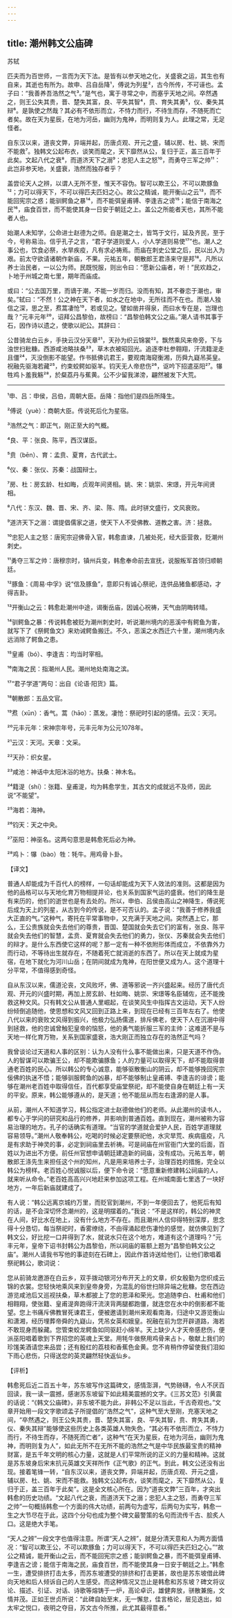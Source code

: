 ```yaml
---
---
---
```

title: 潮州韩文公庙碑
---




苏轼

匹夫而为百世师，一言而为天下法。是皆有以参天地之化，关盛衰之运，其生也有自来，其逝也有所为。故申、吕自岳降¹，傅说为列星²，古今所传，不可诬也。孟子曰：“我善养吾浩然之气³。”是气也，寓于寻常之中，而塞乎天地之间。卒然遇之，则王公失其贵，晋、楚失其富，良、平失其智⁴，贲、育失其勇⁵，仪、秦失其辩⁶。是孰使之然哉？其必有不依形而立，不恃力而行，不待生而存，不随死而亡者矣。故在天为星辰，在地为河岳，幽则为鬼神，而明则复为人。此理之常，无足怪者。

自东汉以来，道丧文弊，异端并起，历唐贞观、开元之盛，辅以房、杜、姚、宋而不能救⁷。独韩文公起布衣，谈笑而麾之，天下靡然从公，复归于正，盖三百年于此矣。文起八代之衰⁸，而道济天下之溺⁹；忠犯人主之怒¹⁰，而勇夺三军之帅¹¹：此岂非参天地，关盛衰，浩然而独存者乎？

盖尝论天人之辨，以谓人无所不至，惟天不容伪。智可以欺王公，不可以欺豚鱼¹²；力可以得天下，不可以得匹夫匹妇之心。故公之精诚，能开衡山之云¹³，而不能回宪宗之惑；能驯鳄鱼之暴¹⁴，而不能弭皇甫镈、李逢吉之谤¹⁵；能信于南海之民¹⁶，庙食百世，而不能使其身一日安于朝廷之上。盖公之所能者天也，其所不能者人也。

始潮人未知学，公命进士赵德为之师。自是潮之士，皆笃于文行，延及齐民，至于今，号称易治。信乎孔子之言，“君子学道则爱人，小人学道则易使¹⁷”也。潮人之事公也，饮食必祭，水旱疾疫，凡有求必祷焉。而庙在刺史公堂之后，民以出入为艰。前太守欲请诸朝作新庙，不果。元祐五年，朝散郎王君涤来守是邦¹⁸。凡所以养士治民者，一以公为师。民既悦服，则出令曰：“愿新公庙者，听！”民欢趋之，卜地于州城之南七里，期年而庙成。

或曰：“公去国万里，而谪于潮，不能一岁而归。没而有知，其不眷恋于潮也，审矣。”轼曰：“不然！公之神在天下者，如水之在地中，无所往而不在也。而潮人独信之深，思之至，焄蒿凄怆¹⁹，若或见之。譬如凿井得泉，而曰水专在是，岂理也哉？”元丰元年²⁰，诏拜公昌黎伯，故榜曰：“昌黎伯韩文公之庙。”潮人请书其事于石，因作诗以遗之，使歌以祀公。其辞曰：

公昔骑龙白云乡，手抉云汉分天章²¹，天孙为织云锦裳²²。飘然乘风来帝旁，下与浊世扫秕糠。西游咸池略扶桑²³，草木衣被昭回光。追逐李杜参翱翔，汗流籍湜走且僵²⁴，灭没倒影不能望。作书抵佛讥君王，要观南海窥衡湘，历舜九嶷吊英皇。祝融先驱海若藏²⁵，约束蛟鳄如驱羊。钧天无人帝悲伤²⁶，讴吟下招遣巫阳²⁷。犦牲鸡卜羞我觞²⁸，於粲荔丹与蕉黄。公不少留我涕滂，翩然被发下大荒。



***



¹申、吕：申侯，吕伯，周朝大臣。岳降：指他们是四岳所降生。

²傅说（yuè）：商朝大臣。传说死后化为星宿。

³浩然之气：即正气，刚正至大的气概。

⁴良、平：张良、陈平，西汉谋臣。

⁵贲（bēn）、育：孟贲、夏育，古代武士。

⁶仪、秦：张仪、苏秦：战国辩士。

⁷房、杜：房玄龄、杜如晦，贞观年间贤相。姚、宋：姚崇、宋璟，开元年间贤相。

⁸八代：东汉、魏、晋、宋、齐、梁、陈、隋。此时骈文盛行，文风衰败。

⁹道济天下之溺：谓提倡儒家之道，使天下人不受佛教、道教之害。济：拯救。

¹⁰忠犯人主之怒：唐宪宗迎佛骨入官，韩愈直谏，几被处死，经大臣营救，贬潮州刺史。

¹¹勇夺三军之帅：唐穆宗时，镇州兵变，韩愈奉命前去宣抚，说服叛军首领归顺朝廷。

¹²豚鱼：《周易·中孚》说“信及豚鱼”，意即只有诚心祭祀，连供品猪鱼都感动，才得吉卦。

¹³开衡山之云：韩愈赴潮州中途，谒衡岳庙，因诚心祝祷，天气由阴晦转晴。

¹⁴驯鳄鱼之暴：传说韩愈被贬为潮州刺史时，听说潮州境内的恶溪中有鳄鱼为害，就写下了《祭鳄鱼文》来劝诫鳄鱼搬迁。不久，恶溪之水西迁六十里，潮州境内永远消除了鳄鱼之患。

¹⁵皇甫（bó）、李逢吉：均当时宰相。

¹⁶南海之民：指潮州人民。潮州地处南海之滨。

¹⁷“君子学道”两句：出自《论语·阳货》篇。

¹⁸朝散郎：五品文官。

¹⁹焄（xūn）：香气。蒿（hāo）：蒸发。凄怆：祭祀时引起的感情。云汉：天河。

²⁰元丰元年：宋神宗年号，元丰元年为公元1078年。

²¹云汉：天河。天章：文采。

²²天孙：织女星。

²³咸池：神话中太阳沐浴的地方。扶桑：神木名。

²⁴籍湜（shí）：张籍、皇甫湜，均为韩愈学生，其古文的成就远不及师，因此说“不能望”。

²⁵海若：海神。

²⁶钧天：天之中央。

²⁷巫阳：神巫名。这两句意思是韩愈死后必为神。

²⁸鸡卜：犦（bào）牲：牦牛。用鸡骨卜卦。

【译文】

普通人却能成为千百代人的榜样，一句话却能成为天下人效法的准则。这都是因为他的品格可以与天地化育万物相提并论，也关系到国家气运的盛衰。他们的降生是有来历的，他们的逝世也是有去处的。所以，申伯、吕侯由高山之神降生，傅说死后成为天上的列星，从古到今的传说，是不可否认的。孟子说：“我善于修养我盛大正直的气。”这种气，寄托在平常事物中，又充满于天地之间。突然遇上它，那么，王公贵族就会失去他们的尊贵，晋国、楚国就会失去它们的富有，张良、陈平就会失去他们的智慧，孟贲、夏育就会失去他们的勇力，张仪、苏秦就会失去他们的辩才。是什么东西使它这样的呢？那一定有一种不依附形体而成立，不依靠外力而行动，不等待出生就存在，不随着死亡就消逝的东西了。所以在天上就成为星宿，在地下就化为河川山岳；在阴间就成为鬼神，在阳世便又成为人。这个道理十分平常，不值得感到奇怪。

自从东汉以来，儒道沦丧，文风败坏，佛、道等邪说一齐兴盛起来。经历了唐代贞观、开元的兴盛时期，再加上房玄龄、杜如晦、姚崇、宋璟等名臣辅佐，还不能挽救这种文风。只有韩文公从普通人里崛起，在谈笑风生中指挥古文运动，天下人纷纷倾倒追随他，使思想和文风又回到正路上来，到现在已经有三百年左右了。他使八代以来的衰败文风得到振兴，他极力弘扬儒道，排斥佛老，使天下人在沉溺中得到拯救，他的忠诚曾触犯皇帝的恼怒，他的勇气能折服三军的主帅：这难道不是与天地一样化育万物，关系到国家盛衰，浩大刚正而独立存在的浩然正气吗？

我曾谈论过天道和人事的区别：认为人没有什么事不能做出来，只是天道不作伪。人的智谋可以欺骗王公，却不能欺骗豚鱼；人的力量可以取得天下，却不能取得普通老百姓的民心。所以韩公的专心诚意，能够驱散衡山的阴云，却不能够挽回宪宗佞佛的执迷不悟；能够驯服鳄鱼的凶暴，却不能够制止皇甫镈、李逢吉的诽谤；能够在潮州老百姓中取得信任，百代都享受庙堂祭祀，却不能使自身在朝廷上有一天的平安。原来，韩公能够遵从的，是天道；他不能屈从而左右逢源的是人事。

从前，潮州人不知道学习，韩公指定进士赵德做他们的老师。从此潮州的读书人，都专心于学问的研究和品行的修养，并影响到普通百姓。直到现在，潮州被称为容易治理的地方。孔子的话确实有道理。“当官的学道就会爱护人民，百姓学道理就容易领导。”潮州人敬奉韩公，吃喝的时候必定要祭祀他，水灾旱荒、疾病瘟疫，凡是有求助于神灵的事，必定到祠庙里去祈祷。可是祠庙在州官衙门大堂的后面，百姓以为进出不方便。前任州官想申请朝廷建造新的祠庙，没有成功。元祐五年，朝散郎王涤先生来担任这个州的知州，凡是用来培养士子，治理百姓的措施，完全以韩公为榜样。老百姓心悦诚服以后，便下命令说：“愿意重新修建韩公祠庙的人，就来听从命令。”老百姓高高兴兴地赶来参加这项工程。在州城南面七里选了一块好地方，一年后新庙就建成了。

有人说：“韩公远离京城约万里，而贬官到潮州，不到一年便回去了，他死后有知的话，是不会深切怀念潮州的，这是明摆着的。”我说：“不是这样的，韩公的神灵在人间，好比水在地上，没有什么地方不存在。而且潮州人信仰得特别深厚，思念得十分恳切，每当祭祀时，香雾缭绕，不由得涌起悲伤凄怆的感觉，就仿佛见到了韩文公，好比挖一口井得到了水，就说水只在这个地方，难道有这个道理吗？”元丰元年，皇帝下诏书封韩公为昌黎伯，所以祠庙的匾额上题为“昌黎伯韩文公之庙”。潮州人请我书写他的事迹刻在石碑上，因此作首诗送给他们，让他们歌唱着祭祀韩公，歌词说：

您从前骑龙邀游在白云乡，双手拨动银河分布开天上的文章，织女殷勤为您织成云锦的衣裳。您轻快地乘风来到皇帝身旁，为混乱的俗世扫除异端之秕糠。您在西边游览咸池后又巡视扶桑，草木都披上了您的恩泽和荣光。您追随李白、杜甫和他们相翱翔，使张籍、皇甫湜奔跑得汗流浃背两腿都跑僵，就连您在水中的倒影都不能望。您上书痛斥佛教冒死谏君王，便被邀请到潮州来观看南海，归途中又游览衡山和潇湘，经历埋葬帝舜的九嶷山，凭吊女英和娥皇。祝融在前为您开辟道路，海若不敢现身而躲藏。您管束蛟龙鳄鱼如同驱赶小绵羊。天上缺少人才天帝感悲伤，便派巫阳唱着歌到下界招您的英魂上天堂。用牦牛做祭用鸡骨来占卜，敬献上我们的珍馐美酒请您来品尝；还有殷红的荔枝和香蕉色金黄。您不肯稍作停留使我们泪如下雨心悲伤，只得送您的英灵翩然轻快返仙乡。

【评析】

韩愈死后近二百五十年，苏东坡写作这篇碑文，感情澎湃，气势磅礴，令人不厌百回读，我一读一震撼，感谢苏东坡留下如此精美震撼的文字。《三苏文范》引黄震的话说：“《韩文公庙碑》，非东坡不能为此，非韩公不足以当此，千古奇观也。”文章开始用一段文字歌颂孟子所提倡的“浩然之气”，这种气至大至刚，充塞天地之间，“卒然遇之，则王公失其贵，晋、楚失其富，良、平失其智，贲、育失其勇，仪、秦失其辩”能够使这些历史上各类英雄人物失色，“其必有不依形而立，不恃力而行，不待生而存，不随死而亡者”，这种气“在天为星辰，在地为河岳，幽则为鬼神，而明则复为人”，如此无所不在无所不能的浩然之气是中华民族最宝贵的精神财富，是五千年文明的核心力量，这就是人们平常所说的正义的力量和精神。这就是苏东坡身后宋末抗元英雄文天祥所作《正气歌》的正气。到此，韩文公还没有出现。接着笔锋一转，“自东汉以来，道丧文弊，异端并起，历唐贞观、开元之盛，辅以房、杜、姚、宋而不能救。独韩文公起布衣，谈笑而麾之，天下靡然从公，复归于正，盖三百年于此矣”。这是全文核心所在。因为“道丧文弊”三百年，才突出韩愈的历史功绩。“文起八代之衰，而道济天下之溺；忠犯人主之怒，而勇夺三军之帅”一句概括韩愈一个方面的伟大功绩，前两句为虚写，后两句为实写，韩愈一生之大节尽在于此，这四个分句也成为整个碑文最警策的名句而流传千古、脍炙人口。这是绝大手笔。

“天人之辨”一段文字也值得注意。所谓“天人之辨”，就是分清天意和人为两方面情况：“智可以欺王公，不可以欺豚鱼；力可以得天下，不可以得匹夫匹妇之心。”“故公之精诚，能开衡山之云，而不能回宪宗之惑；能驯鳄鱼之暴，而不能弭皇甫镈、李逢吉之谤；能信于南海之民，庙食百世，而不能使其身一日安于朝廷之上。”韩愈一生，遭受排挤打击太多，而苏东坡遭受的排挤和打击更甚，故也是苏东坡借此碑向天地和后人倾诉自己的人生感受。而这种情况又岂止是韩愈和苏东坡？碑文将议论、描述、引证、对话、诗歌等熔铸于一炉，高论卓识，雄健奔放，骈散兼施，文情并茂。正如王世贞所说：“此碑自始至末，无一懈怠，佳言格论，层见迭出，如太牢之悦口，夜明之夺目，苏文古今所推，此尤其最得意者。”